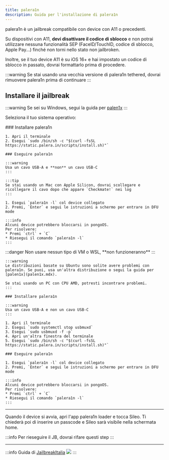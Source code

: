 ```yaml
---
title: palera1n
description: Guida per l'installazione di palera1n
---
```



palera1n è un jailbreak compatibile con device con A11 o precedenti.

Su dispositivi con A11, **devi disattivare il codice di sblocco** e non potrai utilizzare nessuna funzionalità SEP (FaceID/TouchID, codice di sblocco, Apple Pay...) finché non torni nello stato non jailbroken.

Inoltre, se il tuo device A11 è su iOS 16+ e hai impostato un codice di sblocco in passato, dovrai formattarlo prima di procedere.

:::warning
Se stai usando una vecchia versione di palera1n tethered, dovrai rimuovere palera1n prima di continuare
:::

## Installare il jailbreak

:::warning
Se sei su Windows, segui la guida per [palen1x](palen1x.mdx)
:::

Seleziona il tuo sistema operativo:

<Tabs>
  <TabItem value="macOS" label="macOS" default>
    ### Installare palera1n

    1. Apri il terminale
    2. Esegui `sudo /bin/sh -c "$(curl -fsSL https://static.palera.in/scripts/install.sh)"`

    ### Eseguire palera1n

    :::warning
    Usa un cavo USB-A e **non** un cavo USB-C
    :::
    
    :::tip
    Se stai usando un Mac con Apple Silicon, dovrai scollegare e ricollegare il cavo dopo che appare `Checkmate!` nei log
    :::

    1. Esegui `palera1n -l` col device collegato
    2. Premi, `Enter` e segui le istruzioni a schermo per entrare in DFU mode

    :::info
    Alcuni device potrebbero bloccarsi in pongoOS.
    Per risolvere:
    * Premi `ctrl` + `C`
    * Riesegui il comando `palera1n -l`
    :::
  </TabItem>
  <TabItem value="linux" label="Linux">
    :::danger
    Non usare nessun tipo di VM o WSL, **non funzioneranno**
    :::

    :::warning
    Le distribuzioni basate su Ubuntu sono solite avere problemi con palera1n. Se puoi, usa un'altra distribuzione o segui la guida per [palen1x](palen1x.mdx).

    Se stai usando un PC con CPU AMD, potresti incontrare problemi.
    :::

    ### Installare palera1n

    :::warning
    Usa un cavo USB-A e non un cavo USB-C
    :::

    1. Apri il terminale
    2. Esegui `sudo systemctl stop usbmuxd`
    3. Esegui `sudo usbmuxd -f -p`
    4. Apri un'altra finestra del terminale
    5. Esegui `sudo /bin/sh -c "$(curl -fsSL https://static.palera.in/scripts/install.sh)"`

    ### Eseguire palera1n

    1. Esegui `palera1n -l` col device collegato
    2. Premi, `Enter` e segui le istruzioni a schermo per entrare in DFU mode

    :::info
    Alcuni device potrebbero bloccarsi in pongoOS.
    Per risolvere:
    * Premi `ctrl` + `C`
    * Riesegui il comando `palera1n -l`
    :::

  </TabItem>
</Tabs>

---

Quando il device si avvia, apri l'app palera1n loader e tocca Sileo. Ti chiederà poi di inserire un passcode e Sileo sarà visibile nella schermata home.

:::info
Per rieseguire il JB, dovrai rifare questi step
:::

---
:::info
Guida di [JailbreakItalia](https://t.me/JailbreakItalia) ![](https://upload.wikimedia.org/wikipedia/commons/thumb/8/82/Telegram_logo.svg/15px-Telegram_logo.svg.png)
:::